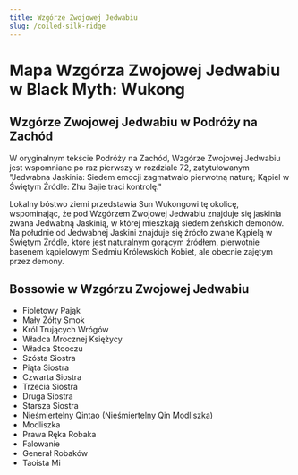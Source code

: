 ```yaml
---
title: Wzgórze Zwojowej Jedwabiu
slug: /coiled-silk-ridge
---
```


# Mapa Wzgórza Zwojowej Jedwabiu w Black Myth: Wukong

## Wzgórze Zwojowej Jedwabiu w Podróży na Zachód

W oryginalnym tekście Podróży na Zachód, Wzgórze Zwojowej Jedwabiu jest wspomniane po raz pierwszy w rozdziale 72, zatytułowanym "Jedwabna Jaskinia: Siedem emocji zagmatwało pierwotną naturę; Kąpiel w Świętym Źródle: Zhu Bajie traci kontrolę."

Lokalny bóstwo ziemi przedstawia Sun Wukongowi tę okolicę, wspominając, że pod Wzgórzem Zwojowej Jedwabiu znajduje się jaskinia zwana Jedwabną Jaskinią, w której mieszkają siedem żeńskich demonów. Na południe od Jedwabnej Jaskini znajduje się źródło zwane Kąpielą w Świętym Źródle, które jest naturalnym gorącym źródłem, pierwotnie basenem kąpielowym Siedmiu Królewskich Kobiet, ale obecnie zajętym przez demony.

## Bossowie w Wzgórzu Zwojowej Jedwabiu

- Fioletowy Pająk
- Mały Żółty Smok
- Król Trujących Wrógów
- Władca Mrocznej Księżycy
- Władca Stooczu
- Szósta Siostra
- Piąta Siostra
- Czwarta Siostra
- Trzecia Siostra
- Druga Siostra
- Starsza Siostra
- Nieśmiertelny Qintao (Nieśmiertelny Qin Modliszka)
- Modliszka
- Prawa Ręka Robaka
- Falowanie
- Generał Robaków
- Taoista Mi